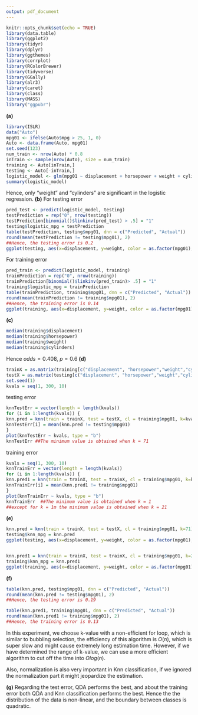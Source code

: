 ```yaml
---
output: pdf_document
---
```


```r
knitr::opts_chunk$set(echo = TRUE)
library(data.table)
library(ggplot2)
library(tidyr)
library(dplyr)
library(ggthemes)
library(corrplot)
library(RColorBrewer)
library(tidyverse)
library(GGally)
library(alr3)
library(caret)
library(class)
library(MASS)
library("ggpubr")
```
\section{Q2.}

__(a)__

```r
library(ISLR)
data("Auto")
mpg01 <- ifelse(Auto$mpg > 25, 1, 0)
Auto <- data.frame(Auto, mpg01)
set.seed(123)
num_train <- nrow(Auto) * 0.8
inTrain <- sample(nrow(Auto), size = num_train)
training <- Auto[inTrain,]
testing <- Auto[-inTrain,]
logistic_model <- glm(mpg01 ~ displacement + horsepower + weight + cylinders, data = training, family = binomial) ## family = binomail is critical!!!!!!!!
summary(logistic_model)
```
Hence, only "weight" and "cylinders" are significant in the logistic regression.
__(b)__
For testing error
```r
pred_test <- predict(logistic_model, testing)
testPrediction = rep("0", nrow(testing))
testPrediction[binomial()$linkinv(pred_test) > .5] = "1"
testing$logistic_mpg = testPrediction
table(testPrediction, testing$mpg01, dnn = c("Predicted", "Actual"))
round(mean(testPrediction != testing$mpg01), 2)
##Hence, the testing error is 0.2
ggplot(testing, aes(x=displacement, y=weight, color = as.factor(mpg01),shape = as.factor(logistic_mpg)))+geom_point()+labs(title = "True values vs. Predicted Values of Mpg01 with Logistic")
```
For training error

```r
pred_train <- predict(logistic_model, training)
trainPrediction = rep("0", nrow(training))
trainPrediction[binomial()$linkinv(pred_train)> .5] = "1"
training$logistic_mpg = trainPrediction
table(trainPrediction, training$mpg01, dnn = c("Predicted", "Actual"))
round(mean(trainPrediction != training$mpg01), 2)
##Hence, the training error is 0.14
ggplot(training, aes(x=displacement, y=weight, color = as.factor(mpg01),shape = as.factor(logistic_mpg)))+geom_point()+labs(title = "True values vs. Predicted Values of Mpg01 with Logistic")
```
__(c)__
\begin{equation}
\log\frac{p}{1-p}=1.748 + 9.839\times 10^{-4}displacement-1.213\times 10^{-3}horsepower-3.276\times 10^{-4}weight -7.823\times 10^{-2}cylinders
\end{equation}
```r
median(training$displacement)
median(training$horsepower)
median(training$weight)
median(training$cylinders)
```
Hence $odds =  0.408$, $p = 0.6$
__(d)__
```r
trainX = as.matrix(training[c("displacement", "horsepower","weight","cylinders")])
testX = as.matrix(testing[c("displacement", "horsepower","weight","cylinders")])
set.seed(1)
kvals = seq(1, 300, 10)
```
testing error
```r
knnTestErr = vector(length = length(kvals))
for (i in 1:length(kvals)) {
knn.pred = knn(train = trainX, test = testX, cl = training$mpg01, k=kvals[i])
knnTestErr[i] = mean(knn.pred != testing$mpg01)
}
plot(knnTestErr ~ kvals, type = "b")
knnTestErr ##The minimum value is obtained when k = 71
```
training error
```r
kvals = seq(1, 300, 10)
knnTrainErr = vector(length = length(kvals))
for (i in 1:length(kvals)) {
knn.pred1 = knn(train = trainX, test = trainX, cl = training$mpg01, k=kvals[i])
knnTrainErr[i] = mean(knn.pred1 != training$mpg01)
}
plot(knnTrainErr ~ kvals, type = "b")
knnTrainErr  ##The minimum value is obtained when k = 1
##except for k = 1m the minimum value is obtained when k = 21
```
__(e)__

```r
knn.pred = knn(train = trainX, test = testX, cl = training$mpg01, k=71)
testing$knn_mpg = knn.pred
ggplot(testing, aes(x=displacement, y=weight, color = as.factor(mpg01),shape = as.factor(knn_mpg)))+geom_point()+labs(title = "True values vs. Predicted Values of Mpg01 with Knn")


knn.pred1 = knn(train = trainX, test = trainX, cl = training$mpg01, k=21)
training$knn_mpg = knn.pred1
ggplot(training, aes(x=displacement, y=weight, color = as.factor(mpg01),shape = as.factor(knn_mpg)))+geom_point()+labs(title = "True values vs. Predicted Values of Mpg01 with Knn")
```
__(f)__
```r
table(knn.pred, testing$mpg01, dnn = c("Predicted", "Actual"))
round(mean(knn.pred != testing$mpg01), 2)
##Hence, the testing error is 0.19

table(knn.pred1, training$mpg01, dnn = c("Predicted", "Actual"))
round(mean(knn.pred1 != training$mpg01), 2)
##Hence, the training error is 0.13
```
In this experiment, we choose k-value with a non-efficient for loop, which is similar to
bubbling selection, the efficiency of this algorithm is $O(n)$, which is super slow and
might cause extremely long estimation time. However, if we have determined the range of 
k-value, we can use a more efficient algorithm to cut off the time into $Olog(n)$. 

Also, normalization is also very important in Knn classification, if we ignored the normalization
part it might jeopardize the estimation.


__(g)__
Regarding the test error, QDA performs the best, and about the training error both QDA and Knn classification performs the best. Hence the the distribution of the data is non-linear, and the boundary between classes is quadratic.